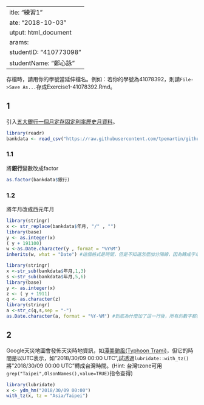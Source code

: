  ---
title: "練習1"
date: "2018-10-03"
output: html_document
params:
  studentID: "410773098"
  studentName: "鄭心詠"
---
存檔時，請用你的學號當延伸檔名。例如：若你的學號為41078392，則請`File->Save As...`存成Exercise1-41078392.Rmd。

## 1
引入[五大銀行一個月定存固定利率歷史月資料](https://raw.githubusercontent.com/tpemartin/github-data/master/bankdata.csv)。

```r
library(readr)
bankdata <- read_csv("https://raw.githubusercontent.com/tpemartin/github-data/master/bankdata.csv")
```

### 1.1
將**銀行**變數改成factor
```r
as.factor(bankdata$銀行)
```

### 1.2
將年月改成西元年月
```r
library(stringr)
x <- str_replace(bankdata$年月, "/" , "")
library(base)
y <- as.integer(x)
( y + 191100)
w <-as.Date.character(y , format = "%Y%M")
inherits(w, what = "Date") #這個格式是時間，但是不知道怎麼加分隔線，因為轉成字串後，不知道有哪個函數可以插入符號。
```

```r

library(stringr)
x <-str_sub(bankdata$年月,1,3)
s <-str_sub(bankdata$年月,5,6)
library(base)
y <- as.integer(x)
z <- ( y + 1911)
q <- as.character(z)
library(stringr)
a <-str_c(q,s,sep = "-")
as.Date.character(a, format = "%Y-%M") #到底為什麼加了這一行後，所有的數字都變成10-22呢？
```

## 2
Google天災地圖會發佈天災時地資訊，如[潭美颱風(Typhoon Trami)](https://google.org/crisismap/google.com/2018-trami)，但它的時間是以UTC表示，如"2018/30/09 00:00 UTC",試透過`lubridate::with_tz()`將"2018/30/09 00:00 UTC"轉成台灣時間。(Hint: 台灣tzone可用`grep("Taipei",OlsonNames(),value=TRUE)`指令查得)

```r
library(lubridate)
x <- ydm_hm("2018/30/09 00:00")
with_tz(x, tz = "Asia/Taipei")
```


